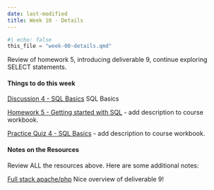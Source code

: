 ```yaml
---
date: last-modified
title: Week 10 - Details
---
```


```python
#| echo: false
this_file = "week-00-details.qmd"
```

<!-- overview-block-begin -->

<p class="lead">Review of homework 5, introducing deliverable 9, continue exploring SELECT statements.</p>
    
<!-- overview-block-end -->

<!-- deliverables-block-begin -->
#### Things to do this week


[Discussion 4 - SQL Basics](https://virginiacommonwealth.instructure.com/courses/113813/assignments/1075916) SQL Basics


[Homework 5 - Getting started with SQL](https://virginiacommonwealth.instructure.com/courses/113813/assignments/1072341)  - add description to course workbook.


[Practice Quiz 4 - SQL Basics](https://virginiacommonwealth.instructure.com/courses/113813/assignments/1081391)  - add description to course workbook.

<!-- deliverables-block-end -->

<!-- resources-block-begin -->
#### Notes on the Resources

Review ALL the resources above. Here are some additional notes:
    
[Full stack apache/php](https://virginiacommonwealth.instructure.com/courses/113813/pages/resource-week-10-full-stack-apache-slash-php-3) Nice overview of deliverable 9!

<!-- resources-block-end -->